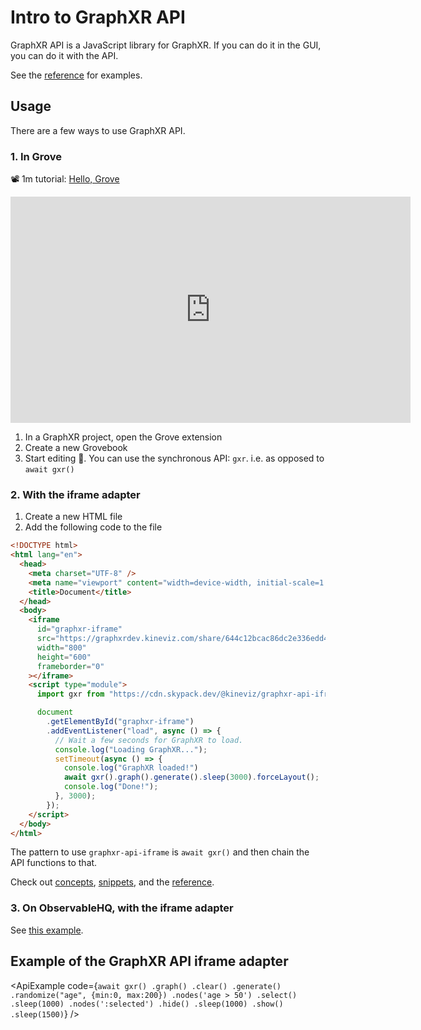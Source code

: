 # Intro to GraphXR API

GraphXR API is a JavaScript library for GraphXR. If you can do it in the GUI, you can do it with the API.

See the [reference](./reference) for examples.

## Usage

There are a few ways to use GraphXR API.

### 1. In Grove

📽️ 1m tutorial: [Hello, Grove](https://www.loom.com/share/36a655331c7f47cca2cce5cb045eeae6)

<iframe
  width="640"
  height="362"
  src="https://www.loom.com/embed/36a655331c7f47cca2cce5cb045eeae6"
  frameborder="0"
></iframe>

1. In a GraphXR project, open the Grove extension
2. Create a new Grovebook
3. Start editing 🎉. You can use the synchronous API: `gxr`. i.e. as opposed to `await gxr()` 

### 2. With the iframe adapter

1. Create a new HTML file
2. Add the following code to the file

```html
<!DOCTYPE html>
<html lang="en">
  <head>
    <meta charset="UTF-8" />
    <meta name="viewport" content="width=device-width, initial-scale=1.0" />
    <title>Document</title>
  </head>
  <body>
    <iframe
      id="graphxr-iframe"
      src="https://graphxrdev.kineviz.com/share/644c12bcac86dc2e336edd4f/codesandbox/644c12c6ac86dc2e336edda0/23-04-28-14-39"
      width="800"
      height="600"
      frameborder="0"
    ></iframe>
    <script type="module">
      import gxr from "https://cdn.skypack.dev/@kineviz/graphxr-api-iframe";

      document
        .getElementById("graphxr-iframe")
        .addEventListener("load", async () => {
          // Wait a few seconds for GraphXR to load.
          console.log("Loading GraphXR...");
          setTimeout(async () => {
            console.log("GraphXR loaded!")
            await gxr().graph().generate().sleep(3000).forceLayout();
            console.log("Done!");
          }, 3000);
        });
    </script>
  </body>
</html>
```

The pattern to use `graphxr-api-iframe` is `await gxr()` and then chain the API functions to that.

Check out [concepts](./concepts), [snippets](./snippets), and the [reference](./reference).

### 3. On ObservableHQ, with the iframe adapter

See [this example](https://observablehq.com/@kineviz/graphxr-api-iframe-adapter).

## Example of the GraphXR API iframe adapter


<ApiExample
  code={`await gxr()
  .graph()
  .clear()
  .generate()
  .randomize("age", {min:0, max:200})
  .nodes('age > 50')
  .select()
  .sleep(1000)
  .nodes(':selected')
  .hide()
  .sleep(1000)
  .show()
  .sleep(1500)`}
/>

